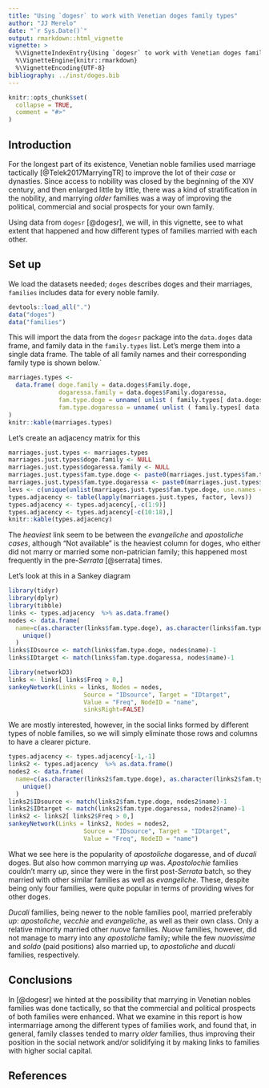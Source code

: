 ```yaml
---
title: "Using `dogesr` to work with Venetian doges family types"
author: "JJ Merelo"
date: "`r Sys.Date()`"
output: rmarkdown::html_vignette
vignette: >
  %\VignetteIndexEntry{Using `dogesr` to work with Venetian doges family types}
  %\VignetteEngine{knitr::rmarkdown}
  %\VignetteEncoding{UTF-8}
bibliography: ../inst/doges.bib
---
```


```r
knitr::opts_chunk$set(
  collapse = TRUE,
  comment = "#>"
)
```

## Introduction

For the longest part of its existence, Venetian noble families used marriage tactically [@Telek2017MarryingTR] to improve the lot of their *case* or dynasties. Since access to nobility was closed by the beginning of the XIV century, and then enlarged little by little, there was a kind of stratification in the nobility, and marrying *older* families was a way of improving the political, commercial and social prospects for your own family.

Using data from `dogesr` [@dogesr], we will, in this vignette, see to what extent that happened and how different types of families married with each other.

## Set up

We load the datasets needed; `doges` describes doges and their marriages, `families` includes data for every noble family.

```r
devtools::load_all(".")
data("doges")
data("families")
```

This will import the data from the `dogesr` package into the `data.doges` data frame, and family data in the `family.types` list. Let's merge them into a single data frame. The table of all family names and their corresponding family type is shown below.`

```r
marriages.types <- 
  data.frame( doge.family = data.doges$Family.doge,
              dogaressa.family = data.doges$Family.dogaressa,
              fam.type.doge = unname( unlist ( family.types[ data.doges$Family.doge ] )),
              fam.type.dogaressa = unname( unlist ( family.types[ data.doges$Family.dogaressa ] ))
)
knitr::kable(marriages.types)
```

Let's create an adjacency matrix for this

```r
marriages.just.types <- marriages.types
marriages.just.types$doge.family <- NULL
marriages.just.types$dogaressa.family <- NULL
marriages.just.types$fam.type.doge <- paste0(marriages.just.types$fam.type.doge,"♂")
marriages.just.types$fam.type.dogaressa <- paste0(marriages.just.types$fam.type.dogaressa,"♀")
levs <- c(unique(unlist(marriages.just.types$fam.type.doge, use.names = FALSE)),unique(unlist(marriages.just.types$fam.type.dogaressa, use.names = FALSE)))
types.adjacency <- table(lapply(marriages.just.types, factor, levs))
types.adjacency <- types.adjacency[,-c(1:9)]
types.adjacency <- types.adjacency[-c(10:18),]
knitr::kable(types.adjacency)
```

The *heaviest* link seem to be between the *evangeliche* and *apostoliche* *cases*, although "Not available" is the heaviest column for doges, who either did not marry or married some non-patrician family; this happened most frequently in the pre-*Serrata* [@serrata] times.

Let's look at this in a Sankey diagram

```r
library(tidyr)
library(dplyr)
library(tibble)
links <- types.adjacency  %>% as.data.frame() 
nodes <- data.frame(
  name=c(as.character(links$fam.type.doge), as.character(links$fam.type.dogaressa)) %>% 
    unique()
  )
links$IDsource <- match(links$fam.type.doge, nodes$name)-1 
links$IDtarget <- match(links$fam.type.dogaressa, nodes$name)-1

library(networkD3)
links <- links[ links$Freq > 0,]
sankeyNetwork(Links = links, Nodes = nodes,
                     Source = "IDsource", Target = "IDtarget",
                     Value = "Freq", NodeID = "name", 
                     sinksRight=FALSE)
```

<!-- The "NA" category of families seems to dominate the female part of the diagram, corresponding to dogaresse. The fact that their family name is not available is due either to non-married doges or dogaresse *not* in patrician families, something that was allowed until the so-called "second serrata" that made marriage between nobles and citizens practically impossible [@chojnacki00]. This was common at the beginning of the Republic, which is why *estinte* and *apostoliche* families seem to have that as a preference. It's common, however, throughout. -->

We are mostly interested, however, in the social links formed by different types of noble families, so we will simply eliminate those rows and columns to have a clearer picture.

```r
types.adjacency <- types.adjacency[-1,-1]
links2 <- types.adjacency  %>% as.data.frame() 
nodes2 <- data.frame(
  name=c(as.character(links2$fam.type.doge), as.character(links2$fam.type.dogaressa)) %>% 
    unique()
  )
links2$IDsource <- match(links2$fam.type.doge, nodes2$name)-1 
links2$IDtarget <- match(links2$fam.type.dogaressa, nodes2$name)-1
links2 <- links2[ links2$Freq > 0,]
sankeyNetwork(Links = links2, Nodes = nodes2,
                     Source = "IDsource", Target = "IDtarget",
                     Value = "Freq", NodeID = "name")
```

What we see here is the popularity of *apostoliche* dogaresse, and of *ducali* doges. But also how common marrying *up* was. *Apostolochie* families couldn't marry *up*, since they were in the first post-*Serrata* batch, so they married with other similar families as well as *evangeliche*. These, despite being only four families, were quite popular in terms of providing wives for other doges.

*Ducali* families, being newer to the noble families pool, married preferably *up*: *apostoliche*, *vecchie* and *evangeliche*, as well as their own class. Only a relative minority married other *nuove* families. *Nuove* families, however, did not manage to marry into any *apostoliche* family; while the few *nuovissime* and *soldo* (paid positions) also married up, to *apostoliche* and *ducali* families, respectively.

## Conclusions

In [@dogesr] we hinted at the possibility that marrying in Venetian nobles families was done tactically, so that the commercial and political prospects of both families were enhanced. What we examine in this report is how intermarriage among the different types of families work, and found that, in general, family classes tended to marry *older* families, thus improving their position in the social network and/or solidifying it by making links to families with higher social capital.

## References
